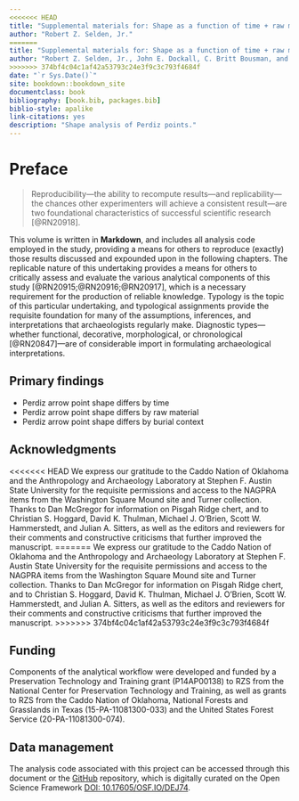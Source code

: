 ```yaml
--- 
<<<<<<< HEAD
title: "Supplemental materials for: Shape as a function of time + raw material + burial context? An exploratory analysis of Perdiz arrow points from the ancestral Caddo area of the American Southeast"
author: "Robert Z. Selden, Jr."
=======
title: "Supplemental materials for: Shape as a function of time + raw material + burial context? An exploratory analysis of Perdiz arrow points in the southern Caddo area"
author: "Robert Z. Selden, Jr., John E. Dockall, C. Britt Bousman, and Timothy K. Perttula"
>>>>>>> 374bf4c04c1af42a53793c24e3f9c3c793f4684f
date: "`r Sys.Date()`"
site: bookdown::bookdown_site
documentclass: book
bibliography: [book.bib, packages.bib]
biblio-style: apalike
link-citations: yes
description: "Shape analysis of Perdiz points."
---
```


# Preface {-}

>Reproducibility---the ability to recompute results---and replicability---the chances other experimenters will achieve a consistent result---are two foundational characteristics of successful scientific research [@RN20918].

This volume is written in **Markdown**, and includes all analysis code employed in the study, providing a means for others to reproduce (exactly) those results discussed and expounded upon in the following chapters. The replicable nature of this undertaking provides a means for others to critically assess and evaluate the various analytical components of this study [@RN20915;@RN20916;@RN20917], which is a necessary requirement for the production of reliable knowledge. Typology is the topic of this particular undertaking, and typological assignments provide the requisite foundation for many of the assumptions, inferences, and interpretations that archaeologists regularly make. Diagnostic types---whether functional, decorative, morphological, or chronological [@RN20847]---are of considerable import in formulating archaeological interpretations.

## Primary findings

* Perdiz arrow point shape differs by time
* Perdiz arrow point shape differs by raw material
* Perdiz arrow point shape differs by burial context

## Acknowledgments

<<<<<<< HEAD
We express our gratitude to the Caddo Nation of Oklahoma and the Anthropology and Archaeology Laboratory at Stephen F. Austin State University for the requisite permissions and access to the NAGPRA items from the Washington Square Mound site and Turner collection. Thanks to Dan McGregor for information on Pisgah Ridge chert, and to Christian S. Hoggard, David K. Thulman, Michael J. O'Brien, Scott W. Hammerstedt, and Julian A. Sitters, as well as the editors and reviewers for their comments and constructive criticisms that further improved the manuscript. 
=======
We express our gratitude to the Caddo Nation of Oklahoma and the Anthropology and Archaeology Laboratory at Stephen F. Austin State University for the requisite permissions and access to the NAGPRA items from the Washington Square Mound site and Turner collection. Thanks to Dan McGregor for information on Pisgah Ridge chert, and to Christian S. Hoggard, David K. Thulman, Michael J. O'Brien, Scott W. Hammerstedt, and Julian A. Sitters, as well as the editors and reviewers for their comments and constructive criticisms that further improved the manuscript.
>>>>>>> 374bf4c04c1af42a53793c24e3f9c3c793f4684f

## Funding

Components of the analytical workflow were developed and funded by a Preservation Technology and Training grant (P14AP00138) to RZS from the National Center for Preservation Technology and Training, as well as grants to RZS from the Caddo Nation of Oklahoma, National Forests and Grasslands in Texas (15-PA-11081300-033) and the United States Forest Service (20-PA-11081300-074).

## Data management

The analysis code associated with this project can be accessed through this document or the [GitHub](https://github.com/aksel-blaise/perdiz) repository, which is digitally curated on the Open Science Framework [DOI: 10.17605/OSF.IO/DEJ74](https://osf.io/dej74/).
